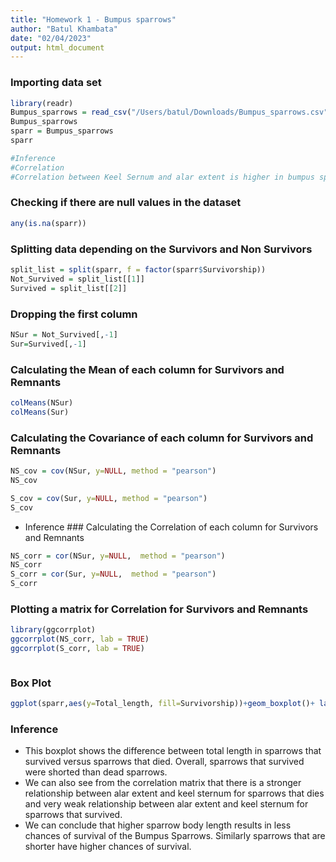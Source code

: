 ```yaml
---
title: "Homework 1 - Bumpus sparrows"
author: "Batul Khambata"
date: "02/04/2023"
output: html_document
---
```

### Importing data set
```r
library(readr)
Bumpus_sparrows = read_csv("/Users/batul/Downloads/Bumpus_sparrows.csv")
Bumpus_sparrows
sparr = Bumpus_sparrows
sparr

#Inference
#Correlation
#Correlation between Keel Sernum and alar extent is higher in bumpus sparrows that didn't survive comapred to sparrows that survived

```
### Checking if there are null values in the dataset
```r
any(is.na(sparr))
```
### Splitting data depending on the Survivors and Non Survivors
```r
split_list = split(sparr, f = factor(sparr$Survivorship))
Not_Survived = split_list[[1]]
Survived = split_list[[2]]
```
### Dropping the first column
```r
NSur = Not_Survived[,-1]
Sur=Survived[,-1]
```
### Calculating the Mean of each column for Survivors and Remnants
```r
colMeans(NSur)
colMeans(Sur)
```
### Calculating the Covariance of each column for Survivors and Remnants
```r
NS_cov = cov(NSur, y=NULL, method = "pearson")
NS_cov

S_cov = cov(Sur, y=NULL, method = "pearson")
S_cov
```
* Inference
### Calculating the Correlation of each column for Survivors and Remnants
```r
NS_corr = cor(NSur, y=NULL,  method = "pearson")
NS_corr
S_corr = cor(Sur, y=NULL,  method = "pearson")
S_corr
```
### Plotting a matrix for Correlation for Survivors and Remnants
```r
library(ggcorrplot)
ggcorrplot(NS_corr, lab = TRUE)
ggcorrplot(S_corr, lab = TRUE)
```
```r


```

### Box Plot
```r

ggplot(sparr,aes(y=Total_length, fill=Survivorship))+geom_boxplot()+ labs(title='Comparison between total length of Bumpus Sparrows')
```

### Inference

* This boxplot shows the difference between total length in sparrows that survived versus sparrows that died. Overall, sparrows that survived were shorted than dead sparrows.
* We can also see from the correlation matrix that there is a stronger relationship between alar extent and keel sternum for sparrows that dies and very weak relationship between alar extent and keel sternum for sparrows that survived.
* We can conclude that higher sparrow body length results in less chances of survival of the Bumpus Sparrows. Similarly sparrows that are shorter have higher chances of survival.




